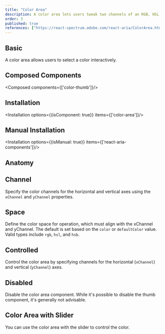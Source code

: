 ```yaml
---
title: "Color Area"
description: A color area lets users tweak two channels of an RGB, HSL, or HSB color against a 2D gradient backdrop.
order: 3
published: true
references: ["https://react-spectrum.adobe.com/react-aria/ColorArea.html#props"]
---
```


## Basic
A color area allows users to select a color interactively.
<How toUse="colors/color-area/color-area-demo" />

## Composed Components
<Composed components={['color-thumb']}/>

## Installation
<Installation options={{isComponent: true}} items={['color-area']}/>

## Manual Installation
<Installation options={{isManual: true}} items={['react-aria-components']}/>
<SourceCode toShow='color-area'/>

## Anatomy
<Anatomy show='color-area-anatomy'/>

## Channel
Specify the color channels for the horizontal and vertical axes using the `xChannel` and `yChannel` properties.
<How toUse="colors/color-area/color-area-channel-demo" />

## Space
Define the color space for operation, which must align with the xChannel and yChannel. The default is set based on the `color` or `defaultColor` value. Valid types include `rgb`, `hsl`, and `hsb`.
<How toUse="colors/color-area/color-area-space-demo" />

## Controlled
Control the color area by specifying channels for the horizontal (`xChannel`) and vertical (`yChannel`) axes.
<How toUse="colors/color-area/color-area-controlled-demo" />

## Disabled
Disable the color area component. While it's possible to disable the thumb component, it's generally not advisable.
<How toUse="colors/color-area/color-area-disabled-demo" />

## Color Area with Slider
You can use the color area with the slider to control the color.
<How toUse="colors/color-area/color-area-with-slider-demo" />
